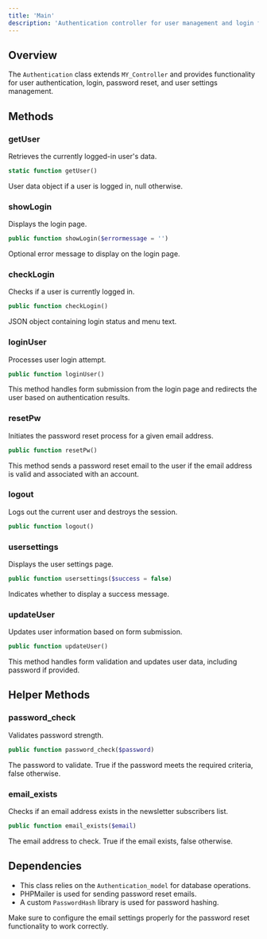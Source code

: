 ```yaml
---
title: 'Main'
description: 'Authentication controller for user management and login functionality'
---
```


## Overview

The `Authentication` class extends `MY_Controller` and provides functionality for user authentication, login, password reset, and user settings management.

## Methods

### getUser

Retrieves the currently logged-in user's data.

```php
static function getUser()
```

<ResponseField name="Returns" type="object|null">
  User data object if a user is logged in, null otherwise.
</ResponseField>

### showLogin

Displays the login page.

```php
public function showLogin($errormessage = '')
```

<Param name="errormessage" type="string">
  Optional error message to display on the login page.
</Param>

### checkLogin

Checks if a user is currently logged in.

```php
public function checkLogin()
```

<ResponseField name="Returns" type="json">
  JSON object containing login status and menu text.
</ResponseField>

### loginUser

Processes user login attempt.

```php
public function loginUser()
```

<Note>
  This method handles form submission from the login page and redirects the user based on authentication results.
</Note>

### resetPw

Initiates the password reset process for a given email address.

```php
public function resetPw()
```

<Note>
  This method sends a password reset email to the user if the email address is valid and associated with an account.
</Note>

### logout

Logs out the current user and destroys the session.

```php
public function logout()
```

### usersettings

Displays the user settings page.

```php
public function usersettings($success = false)
```

<Param name="success" type="boolean">
  Indicates whether to display a success message.
</Param>

### updateUser

Updates user information based on form submission.

```php
public function updateUser()
```

<Note>
  This method handles form validation and updates user data, including password if provided.
</Note>

## Helper Methods

### password_check

Validates password strength.

```php
public function password_check($password)
```

<Param name="password" type="string">
  The password to validate.
</Param>

<ResponseField name="Returns" type="boolean">
  True if the password meets the required criteria, false otherwise.
</ResponseField>

### email_exists

Checks if an email address exists in the newsletter subscribers list.

```php
public function email_exists($email)
```

<Param name="email" type="string">
  The email address to check.
</Param>

<ResponseField name="Returns" type="boolean">
  True if the email exists, false otherwise.
</ResponseField>

## Dependencies

- This class relies on the `Authentication_model` for database operations.
- PHPMailer is used for sending password reset emails.
- A custom `PasswordHash` library is used for password hashing.

<Note>
  Make sure to configure the email settings properly for the password reset functionality to work correctly.
</Note>